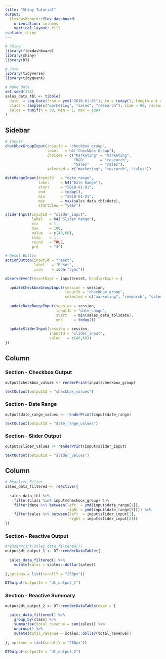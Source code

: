 ```yaml
---
title: "Shiny Tutorial"
output: 
  flexdashboard::flex_dashboard:
    orientation: columns
    vertical_layout: fill
runtime: shiny
---
```


```r
# Shiny
library(flexdashboard)
library(shiny)
library(DT)

# Core
library(tidyverse)
library(tidyquant)

```

```r
# Make data
set.seed(123)
sales_data_tbl <- tibble(
  date  = seq.Date(from = ymd("2018-01-01"), to = today(), length.out = 90),
  class = sample(c("marketing", "sales", "research"), size = 90, replace = TRUE),
  sales = runif(n = 90, min = 1, max = 100)
)
```




Sidebar {.sidebar}
------------------------

```r
# Inputs
checkboxGroupInput(inputId = "checkbox_group", 
                   label   = h4("Checkbox Group"),
                   choices = c("Marketing" = "marketing",
                               "R&D"       = "research",
                               "Sales"     = "sales"),
                   selected = c("marketing", "research", "sales"))

dateRangeInput(inputId   = "date_range", 
               label     = h4("Date Range"),
               start     = "2018-01-01",
               end       = today(),
               min       = "2018-01-01",
               max       = max(sales_data_tbl$date),
               startview = "year")

sliderInput(inputId = "slider_input",
            label   = h4("Slider Range"),
            min     = 1,
            max     = 100,
            value   = c(40,60),
            step    = 1,
            round   = TRUE,
            pre     = "$")

```


```r
# Reset Button
actionButton(inputId = "reset",
             label   = "Reset", 
             icon    = icon("sync"))

observeEvent(eventExpr = input$reset, handlerExpr = {
  
  updateCheckboxGroupInput(session = session,
                           inputId = "checkbox_group",
                           selected = c("marketing", "research", "sales"))
  
  updateDateRangeInput(session = session,
                       inputId = "date_range",
                       start   = min(sales_data_tbl$date),
                       end     = today())
  
  updateSliderInput(session = session,
                    inputId = "slider_input",
                    value   = c(40,60))
})
```



Column {data-width=500}
-----------------------

### Section - Checkbox Output

```r
output$checkbox_values <- renderPrint(input$checkbox_group)

textOutput(outputId = "checkbox_values")
```

### Section - Date Range

```r
output$date_range_values <- renderPrint(input$date_range)

textOutput(outputId = "date_range_values")
```

### Section - Slider Output

```r
output$slider_values <- renderPrint(input$slider_input)

textOutput(outputId = "slider_values")
```


Column {data-width=750}
-----------------------

```r
# Reactive Filter
sales_data_filtered <- reactive({
  
  sales_data_tbl %>% 
    filter(class %in% input$checkbox_group) %>% 
    filter(date %>% between(left  = ymd(input$date_range[1]),
                            right = ymd(input$date_range[2]))) %>% 
    filter(sales %>% between(left  = input$slider_input[1],
                             right = input$slider_input[2]))
})
```


### Section - Reactive Output

```r
#renderPrint(sales_data_filtered())
output$dt_output_1 <- DT::renderDataTable({
  
  sales_data_filtered() %>% 
    mutate(sales = scales::dollar(sales))
  
},options = list(scrollY = "250px"))

DTOutput(outputId = "dt_output_1")
```


### Section - Reactive Summary

```r
output$dt_output_2 <- DT::renderDataTable(expr = {
  
  sales_data_filtered() %>% 
    group_by(class) %>% 
    summarise(total_revenue = sum(sales)) %>% 
    ungroup() %>% 
    mutate(total_revenue = scales::dollar(total_revenue))
  
}, options = list(scrollY = "250px"))

DTOutput(outputId = "dt_output_2")
```

